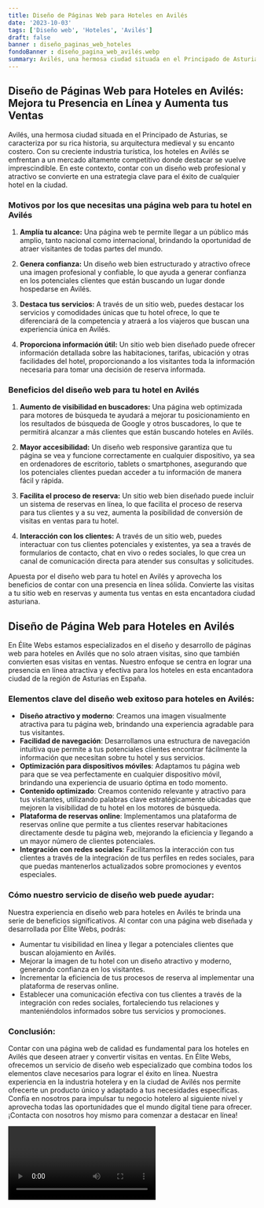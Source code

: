```yaml
---
title: Diseño de Páginas Web para Hoteles en Avilés
date: '2023-10-03'
tags: ['Diseño web', 'Hoteles', 'Avilés']
draft: false
banner : diseño_paginas_web_hoteles
fondoBanner : diseño_pagina_web_avilés.webp
summary: Avilés, una hermosa ciudad situada en el Principado de Asturias, se caracteriza por su rica historia, su arquitectura medieval y su encanto costero. Con su creciente industria turística, los hoteles en Avilés se enfrentan a un mercado altamente competitivo donde destacar se vuelve imprescindible. En este contexto, contar con un diseño web profesional y atractivo se convierte en una estrategia clave para el éxito de cualquier hotel en la ciudad.
---
```


## Diseño de Páginas Web para Hoteles en Avilés: Mejora tu Presencia en Línea y Aumenta tus Ventas

Avilés, una hermosa ciudad situada en el Principado de Asturias, se caracteriza por su rica historia, su arquitectura medieval y su encanto costero. Con su creciente industria turística, los hoteles en Avilés se enfrentan a un mercado altamente competitivo donde destacar se vuelve imprescindible. En este contexto, contar con un diseño web profesional y atractivo se convierte en una estrategia clave para el éxito de cualquier hotel en la ciudad.

### Motivos por los que necesitas una página web para tu hotel en Avilés

1. <strong>Amplía tu alcance:</strong> Una página web te permite llegar a un público más amplio, tanto nacional como internacional, brindando la oportunidad de atraer visitantes de todas partes del mundo.

2. <strong>Genera confianza:</strong> Un diseño web bien estructurado y atractivo ofrece una imagen profesional y confiable, lo que ayuda a generar confianza en los potenciales clientes que están buscando un lugar donde hospedarse en Avilés.

3. <strong>Destaca tus servicios:</strong> A través de un sitio web, puedes destacar los servicios y comodidades únicas que tu hotel ofrece, lo que te diferenciará de la competencia y atraerá a los viajeros que buscan una experiencia única en Avilés.

4. <strong>Proporciona información útil:</strong> Un sitio web bien diseñado puede ofrecer información detallada sobre las habitaciones, tarifas, ubicación y otras facilidades del hotel, proporcionando a los visitantes toda la información necesaria para tomar una decisión de reserva informada.

### Beneficios del diseño web para tu hotel en Avilés

1. <strong>Aumento de visibilidad en buscadores:</strong> Una página web optimizada para motores de búsqueda te ayudará a mejorar tu posicionamiento en los resultados de búsqueda de Google y otros buscadores, lo que te permitirá alcanzar a más clientes que están buscando hoteles en Avilés.

2. <strong>Mayor accesibilidad:</strong> Un diseño web responsive garantiza que tu página se vea y funcione correctamente en cualquier dispositivo, ya sea en ordenadores de escritorio, tablets o smartphones, asegurando que los potenciales clientes puedan acceder a tu información de manera fácil y rápida.

3. <strong>Facilita el proceso de reserva:</strong> Un sitio web bien diseñado puede incluir un sistema de reservas en línea, lo que facilita el proceso de reserva para tus clientes y a su vez, aumenta la posibilidad de conversión de visitas en ventas para tu hotel.

4. <strong>Interacción con los clientes:</strong> A través de un sitio web, puedes interactuar con tus clientes potenciales y existentes, ya sea a través de formularios de contacto, chat en vivo o redes sociales, lo que crea un canal de comunicación directa para atender sus consultas y solicitudes.

Apuesta por el diseño web para tu hotel en Avilés y aprovecha los beneficios de contar con una presencia en línea sólida. Convierte las visitas a tu sitio web en reservas y aumenta tus ventas en esta encantadora ciudad asturiana.

<GifSeo />

<Cta />

## Diseño de Página Web para Hoteles en Avilés

En Élite Webs estamos especializados en el diseño y desarrollo de páginas web para hoteles en Avilés que no solo atraen visitas, sino que también convierten esas visitas en ventas. Nuestro enfoque se centra en lograr una presencia en línea atractiva y efectiva para los hoteles en esta encantadora ciudad de la región de Asturias en España.

### Elementos clave del diseño web exitoso para hoteles en Avilés:
- **Diseño atractivo y moderno**: Creamos una imagen visualmente atractiva para tu página web, brindando una experiencia agradable para tus visitantes.
- **Facilidad de navegación**: Desarrollamos una estructura de navegación intuitiva que permite a tus potenciales clientes encontrar fácilmente la información que necesitan sobre tu hotel y sus servicios.
- **Optimización para dispositivos móviles**: Adaptamos tu página web para que se vea perfectamente en cualquier dispositivo móvil, brindando una experiencia de usuario óptima en todo momento.
- **Contenido optimizado**: Creamos contenido relevante y atractivo para tus visitantes, utilizando palabras clave estratégicamente ubicadas que mejoren la visibilidad de tu hotel en los motores de búsqueda.
- **Plataforma de reservas online**: Implementamos una plataforma de reservas online que permite a tus clientes reservar habitaciones directamente desde tu página web, mejorando la eficiencia y llegando a un mayor número de clientes potenciales.
- **Integración con redes sociales**: Facilitamos la interacción con tus clientes a través de la integración de tus perfiles en redes sociales, para que puedas mantenerlos actualizados sobre promociones y eventos especiales.

### Cómo nuestro servicio de diseño web puede ayudar:
Nuestra experiencia en diseño web para hoteles en Avilés te brinda una serie de beneficios significativos. Al contar con una página web diseñada y desarrollada por Élite Webs, podrás:

- Aumentar tu visibilidad en línea y llegar a potenciales clientes que buscan alojamiento en Avilés.
- Mejorar la imagen de tu hotel con un diseño atractivo y moderno, generando confianza en los visitantes.
- Incrementar la eficiencia de tus procesos de reserva al implementar una plataforma de reservas online.
- Establecer una comunicación efectiva con tus clientes a través de la integración con redes sociales, fortaleciendo tus relaciones y manteniéndolos informados sobre tus servicios y promociones.

### Conclusión:
Contar con una página web de calidad es fundamental para los hoteles en Avilés que deseen atraer y convertir visitas en ventas. En Élite Webs, ofrecemos un servicio de diseño web especializado que combina todos los elementos clave necesarios para lograr el éxito en línea. Nuestra experiencia en la industria hotelera y en la ciudad de Avilés nos permite ofrecerte un producto único y adaptado a tus necesidades específicas. Confía en nosotros para impulsar tu negocio hotelero al siguiente nivel y aprovecha todas las oportunidades que el mundo digital tiene para ofrecer. ¡Contacta con nosotros hoy mismo para comenzar a destacar en línea!

<Video />

<CtaBot job='Hoteles' city='Avilés'/>

<Gmaps query='Avilés+españa+maps' />